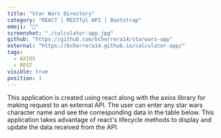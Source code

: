 ```yaml
---
title: "Star Wars Directory"
category: "REACT | RESTful API | Bootstrap"
emoji: "🧮"
screenshot: "./calculator-app.jpg"
github: "https://github.com/bcherrera14/starwars-app"
external: "https://bcherrera14.github.io/calculator-app/"
tags:
  - AXIOS
  - REST
visible: true
position: 1
---
```


This application is created using react along with the axios library for making request to an external API. The user can enter any star wars character name and see the corresponding data in the table below. This application takes advantage of react's lifecycle methods to display and update the data received from the API.
